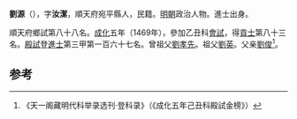 '''劉源'''（{{bd|1437年||？}}），字'''汝潔'''，順天府宛平縣人，民籍。[[明朝|明朝]]政治人物。進士出身。

順天府鄉試第八十八名。[[成化|成化]]五年（1469年），參加乙丑科[[會試|會試]]，得[[貢士|貢士]]第八十三名。[[殿試|殿試]]登[[進士|進士]]第三甲第一百六十七名。曾祖父[[劉孝先|劉孝先]]。祖父[[劉英|劉英]]。父亲[[劉俊|劉俊]]<ref>《天一阁藏明代科举录选刊·登科录》（《成化五年己丑科殿試金榜》）</ref>。

==参考==
{{reflist}}
{{明朝人物小作品}}
{{成化五年己丑科殿試金榜}}